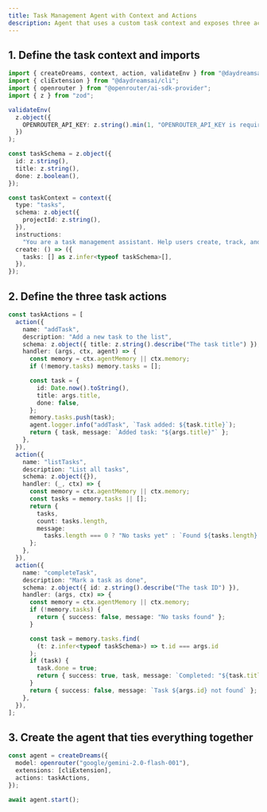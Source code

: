 ```yaml
---
title: Task Management Agent with Context and Actions
description: Agent that uses a custom task context and exposes three actions.
---
```


## 1. Define the task context and imports

```typescript title="index.ts"
import { createDreams, context, action, validateEnv } from "@daydreamsai/core";
import { cliExtension } from "@daydreamsai/cli";
import { openrouter } from "@openrouter/ai-sdk-provider";
import { z } from "zod";

validateEnv(
  z.object({
    OPENROUTER_API_KEY: z.string().min(1, "OPENROUTER_API_KEY is required"),
  })
);

const taskSchema = z.object({
  id: z.string(),
  title: z.string(),
  done: z.boolean(),
});

const taskContext = context({
  type: "tasks",
  schema: z.object({
    projectId: z.string(),
  }),
  instructions:
    "You are a task management assistant. Help users create, track, and manage their tasks.",
  create: () => ({
    tasks: [] as z.infer<typeof taskSchema>[],
  }),
});
```

## 2. Define the three task actions

```ts
const taskActions = [
  action({
    name: "addTask",
    description: "Add a new task to the list",
    schema: z.object({ title: z.string().describe("The task title") }),
    handler: (args, ctx, agent) => {
      const memory = ctx.agentMemory || ctx.memory;
      if (!memory.tasks) memory.tasks = [];

      const task = {
        id: Date.now().toString(),
        title: args.title,
        done: false,
      };
      memory.tasks.push(task);
      agent.logger.info("addTask", `Task added: ${task.title}`);
      return { task, message: `Added task: "${args.title}"` };
    },
  }),
  action({
    name: "listTasks",
    description: "List all tasks",
    schema: z.object({}),
    handler: (_, ctx) => {
      const memory = ctx.agentMemory || ctx.memory;
      const tasks = memory.tasks || [];
      return {
        tasks,
        count: tasks.length,
        message:
          tasks.length === 0 ? "No tasks yet" : `Found ${tasks.length} task(s)`,
      };
    },
  }),
  action({
    name: "completeTask",
    description: "Mark a task as done",
    schema: z.object({ id: z.string().describe("The task ID") }),
    handler: (args, ctx) => {
      const memory = ctx.agentMemory || ctx.memory;
      if (!memory.tasks) {
        return { success: false, message: "No tasks found" };
      }

      const task = memory.tasks.find(
        (t: z.infer<typeof taskSchema>) => t.id === args.id
      );
      if (task) {
        task.done = true;
        return { success: true, task, message: `Completed: "${task.title}"` };
      }
      return { success: false, message: `Task ${args.id} not found` };
    },
  }),
];
```

## 3. Create the agent that ties everything together

```ts
const agent = createDreams({
  model: openrouter("google/gemini-2.0-flash-001"),
  extensions: [cliExtension],
  actions: taskActions,
});

await agent.start();
```
